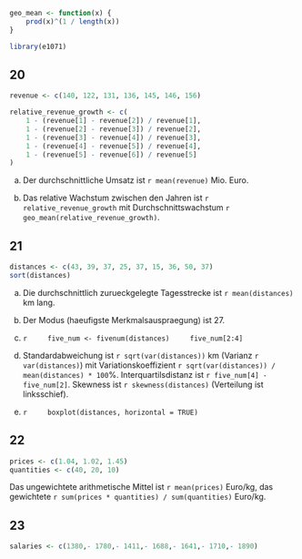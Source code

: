 ```r
geo_mean <- function(x) {
    prod(x)^(1 / length(x))
}

library(e1071)
```

## 20

```r
revenue <- c(140, 122, 131, 136, 145, 146, 156)

relative_revenue_growth <- c(
    1 - (revenue[1] - revenue[2]) / revenue[1],
    1 - (revenue[2] - revenue[3]) / revenue[2],
    1 - (revenue[3] - revenue[4]) / revenue[3],
    1 - (revenue[4] - revenue[5]) / revenue[4],
    1 - (revenue[5] - revenue[6]) / revenue[5]
)
```

a)
    Der durchschnittliche Umsatz ist `r mean(revenue)` Mio. Euro.

b)
    Das relative Wachstum zwischen den Jahren ist
    ```r
    relative_revenue_growth
    ```
    mit Durchschnittswachstum `r geo_mean(relative_revenue_growth)`.

## 21

```r
distances <- c(43, 39, 37, 25, 37, 15, 36, 50, 37)
sort(distances)
```

a)
    Die durchschnittlich zurueckgelegte Tagesstrecke ist `r mean(distances)` km lang.

b)
    Der Modus (haeufigste Merkmalsauspraegung) ist 27.

c)
    ```r
    five_num <- fivenum(distances)
    five_num[2:4]
    ```

d)
    Standardabweichung ist `r sqrt(var(distances))` km (Varianz `r var(distances)`) mit Variationskoeffizient `r sqrt(var(distances)) / mean(distances) * 100`%. Interquartilsdistanz ist `r five_num[4] - five_num[2]`. Skewness ist `r skewness(distances)` (Verteilung ist linksschief).

e)
    ```r
    boxplot(distances, horizontal = TRUE)
    ```

## 22

```r
prices <- c(1.04, 1.02, 1.45)
quantities <- c(40, 20, 10)
```

Das ungewichtete arithmetische Mittel ist `r mean(prices)` Euro/kg, das gewichtete `r sum(prices * quantities) / sum(quantities)` Euro/kg.

## 23

```r
salaries <- c(1380,- 1780,- 1411,- 1688,- 1641,- 1710,- 1890)
```

